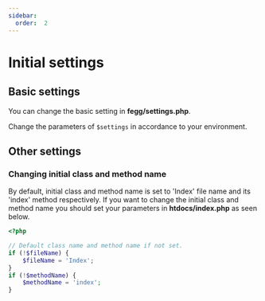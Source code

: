 ```yaml
---
sidebar:
  order:  2
---
```


# Initial settings

## Basic settings

You can change the basic setting in **fegg/settings.php**.

Change the parameters of `$settings` in accordance to your environment.

## Other settings

### Changing initial class and method name

By default, initial class and method name is set to 'Index' file name and its 'index' method respectively. If you want to change the initial class and method name you should set your parameters in **htdocs/index.php** as seen below.

```php title="htdocs/index.php"
<?php

// Default class name and method name if not set.
if (!$fileName) {
    $fileName = 'Index';
}
if (!$methodName) {
    $methodName = 'index';
}
```
